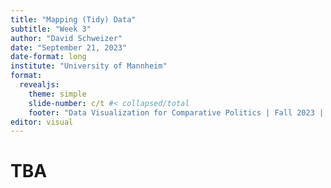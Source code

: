 ```yaml
---
title: "Mapping (Tidy) Data"
subtitle: "Week 3"
author: "David Schweizer"
date: "September 21, 2023"
date-format: long
institute: "University of Mannheim"
format: 
  revealjs:
    theme: simple
    slide-number: c/t #< collapsed/total
    footer: "Data Visualization for Comparative Politics | Fall 2023 | University of Mannheim"
editor: visual
---
```


# TBA
